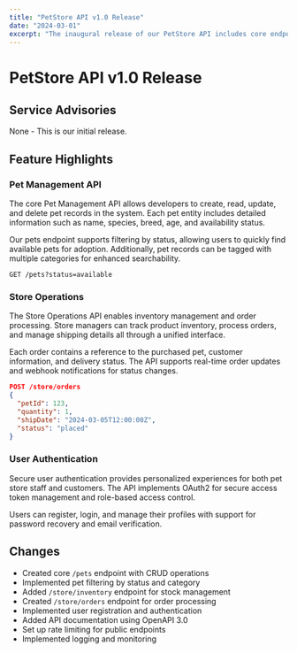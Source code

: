 ```yaml
---
title: "PetStore API v1.0 Release"
date: "2024-03-01"
excerpt: "The inaugural release of our PetStore API includes core endpoints for pet management, store operations, and user authentication."
---
```


# PetStore API v1.0 Release

## Service Advisories

None - This is our initial release.

## Feature Highlights

### Pet Management API
The core Pet Management API allows developers to create, read, update, and delete pet records in the system. Each pet entity includes detailed information such as name, species, breed, age, and availability status. 

Our pets endpoint supports filtering by status, allowing users to quickly find available pets for adoption. Additionally, pet records can be tagged with multiple categories for enhanced searchability.

```http
GET /pets?status=available
```

### Store Operations
The Store Operations API enables inventory management and order processing. Store managers can track product inventory, process orders, and manage shipping details all through a unified interface.

Each order contains a reference to the purchased pet, customer information, and delivery status. The API supports real-time order updates and webhook notifications for status changes.

```json
POST /store/orders
{
  "petId": 123,
  "quantity": 1,
  "shipDate": "2024-03-05T12:00:00Z",
  "status": "placed"
}
```

### User Authentication
Secure user authentication provides personalized experiences for both pet store staff and customers. The API implements OAuth2 for secure access token management and role-based access control.

Users can register, login, and manage their profiles with support for password recovery and email verification.

## Changes

- Created core `/pets` endpoint with CRUD operations
- Implemented pet filtering by status and category
- Added `/store/inventory` endpoint for stock management
- Created `/store/orders` endpoint for order processing
- Implemented user registration and authentication
- Added API documentation using OpenAPI 3.0
- Set up rate limiting for public endpoints
- Implemented logging and monitoring 
